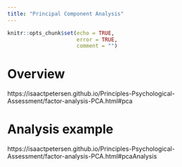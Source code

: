 ```yaml
---
title: "Principal Component Analysis"
---
```


```r
knitr::opts_chunk$set(echo = TRUE,
                      error = TRUE,
                      comment = "")
```

# Overview

https://isaactpetersen.github.io/Principles-Psychological-Assessment/factor-analysis-PCA.html#pca

# Analysis example

https://isaactpetersen.github.io/Principles-Psychological-Assessment/factor-analysis-PCA.html#pcaAnalysis
